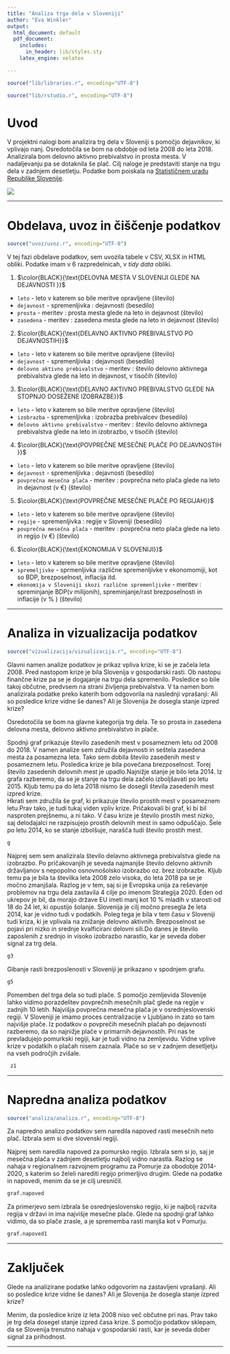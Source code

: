 ```yaml
---
title: "Analiza trga dela v Sloveniji"
author: "Eva Winkler"
output:
  html_document: default
  pdf_document:
    includes:
      in_header: lib/styles.sty
    latex_engine: xelatex

---
```

```r
source("lib/libraries.r", encoding="UTF-8")
```

```r
source("lib/rstudio.r", encoding="UTF-8")
```

# Uvod

V projektni nalogi bom analizira trg dela v Sloveniji s pomočjo dejavnikov, ki vplivajo nanj. Osredotočila se bom na obdobje od leta 2008 do leta 2018. Analizirala bom delovno aktivno prebivalstvo in  prosta mesta. V nadaljevanju pa se dotaknila še plač. Cilj naloge je predstaviti stanje na trgu dela v zadnjem desetletju. Podatke bom poiskala na [Statističnem uradu Republike Slovenije](https://pxweb.stat.si/SiStat). 

![](slike/trgdela.png)

***

# Obdelava, uvoz in čiščenje podatkov

```r
source("uvoz/uvoz.r", encoding="UTF-8")
```

V tej fazi obdelave podatkov, sem uvozila tabele v CSV, XLSX in HTML obliki. Podatke imam v 6 razpredelnicah, v *tidy data* obliki. 

1. $\color{BLACK}{\text{DELOVNA MESTA V SLOVENIJI GLEDE NA DEJAVNOSTI }}$ 

  - `leto` - leto v katerem so bile meritve opravljene (število)
  - `dejavnost` - spremenljivka : dejavnosti (besedilo)
  - `prosta` - meritev : prosta mesta glede na leto in dejavnost  (število)
  - `zasedena` - meritev : zasedena mesta glede na leto in dejavnost  (število)
  
2. $\color{BLACK}{\text{DELAVNO AKTIVNO PREBIVALSTVO PO DEJAVNOSTIH}}$

  - `leto` - leto v katerem so bile meritve opravljene (število)
  - `dejavnost` - spremenljivka : dejavnosti (besedilo)
  - `delovno aktivno prebivalstvo` - meritev : število delovno aktivnega prebivalstva glede na leto in dejavnost, v tisočih (število)
  
3.  $\color{BLACK}{\text{DELAVNO AKTIVNO PREBIVALSTVO GLEDE NA STOPNJO DOSEŽENE IZOBRAZBE}}$

  - `leto` - leto v katerem so bile meritve opravljene (število)
  - `izobrazba` - spremenljivka : izobrazba prebivalcev (besedilo)
  - `delovno aktivno prebivalstvo` - meritev : število delovno aktivnega prebivalstva glede na leto in izobrazbo, v tisočih (število)
  
4. $\color{BLACK}{\text{POVPREČNE MESEČNE PLAČE PO DEJAVNOSTIH }}$

  - `leto` - leto v katerem so bile meritve opravljene (število)
  - `dejavnost` - spremenljivka : dejavnosti (besedilo)
  - `povprečna mesečna plača` - meritev : povprečna neto plača glede na leto in dejavnost (v €) (število)
  
5. $\color{BLACK}{\text{POVPREČNE MESEČNE PLAČE PO REGIJAH}}$ 

 - `leto` - leto v katerem so bile meritve opravljene (število)
  - `regije` - spremenljivka : regije v Sloveniji (besedilo)
  - `povprečna mesečna plača` - meritev : povprečna neto plača glede na leto in regijo  (v €) (število)
  
6. $\color{BLACK}{\text{EKONOMIJA V SLOVENIJI}}$

  - `leto` - leto v katerem so bile meritve opravljene (število)
  - `spremeljivke` - sprmenljivka :različne spremenljivke v ekonomomiji, kot so BDP,  brezposelnost, inflacija itd.
  - `ekonomija v Sloveniji skozi različne spremenljivke` - meritev : spreminjanje BDP(v milijonih), spreminjanje/rast brezposelnosti in inflacije (v % ) (število)
  

***

# Analiza in vizualizacija podatkov

```r
source("vizualizacija/vizualizacija.r", encoding="UTF-8")
```


Glavni namen analize podatkov je prikaz vpliva krize, ki se je začela leta 2008. Pred nastopom krize je bila Slovenija v gospodarski rasti. Ob nastopu finančne krize pa se je dogajanje na trgu dela spremenilo. Posledice so bile takoj občutne, predvsem na strani življenja prebivalstva. V ta namen bom analizirala podatke preko katerih bom odgovorila na naslednji vprašanji: 
Ali so posledice krize vidne še danes?
Ali je Slovenija že dosegla stanje izpred krize?

Osredotočila se bom na glavne kategorija trg dela. Te so prosta in zasedena delovna mesta, delovno aktivno prebivalstvo in plače.


Spodnji graf prikazuje število zasedenih mest v posameznem letu od 2008 do 2018. V namen analize sem združila dejavnosti in seštela zasedena mesta za posamezna leta. Tako sem dobila število zasedenih mest v posameznem letu. Posledica krize je bila povečana brezposelnost. Torej število zasedenih delovnih mest je upadlo.Najnižje stanje je bilo leta 2014. Iz grafa razberemo, da se je stanje na trgu dela začelo izboljšavati po letu 2015. Kljub temu pa do leta 2018 nismo še dosegli števila zasedenih mest izpred krize.  
Hkrati sem združila še graf, ki prikazuje število prostih mest v posameznem letu.Prav tako, je tudi tukaj viden vpliv krize. Pričakovali bi graf, ki bi bil nasproten prejšnemu, a ni tako. V času krize je število prostih mest nizko, saj delodajalci ne razpisujejo prostih delovnih mest in samo odpuščajo. Šele po letu 2014, ko se stanje izbolšuje, narašča tudi število prostih mest.

```r
g
```


Najprej sem sem analizirala število delavno aktivnega prebivalstva glede na izobrazbo. Po pričakovanjih je seveda najmanjše število delovno aktivnih državljanov s nepopolno osnovnošolsko izobrazbo oz. brez izobrazbe. Kljub temu pa je bila ta številka leta 2008 zelo visoka, do leta 2018 pa se je močno zmanjšala. Razlog je v tem, saj si je Evropska unija za reševanje problemov na trgu dela zastavila 4 cilje po imenom Strategija 2020. Eden od ukrepov je bil, da morajo države EU imeti manj kot 10 % mladih v starosti od 18 do 24 let, ki opustijo šolanje. Slovenija je cilj močno presegla že leta 2014, kar je vidno tudi v podatkih. Poleg tega je bila v tem času v Sloveniji tudi kriza, ki je vplivala na znižanje delovno aktivnih. Brezposelnost se pojavi pri nizko in srednje kvalficirani delovni sili.Do danes je število zaposlenih z srednjo in visoko izobrazbo narastlo, kar je seveda dober signal za trg dela. 


```r
g3
```

Gibanje rasti brezposlenosti v Sloveniji je prikazano v spodnjem grafu. 

```r
g5
```


Pomemben del trga dela so tudi plače. S pomočjo zemljevida Slovenije lahko vidimo porazdelitev povprečnih mesečnih plač glede na regije v zadnjih 10 letih. Najvišja povprečna mesečna plača je v osrednjeslovenski regiji. V Sloveniji je imamo proces centralizacije v Ljubljano in zato so tam najvišje plače. Iz podatkov o povprečih mesečnih plačah po dejavnosti razberemo, da so najnižje plače v primarnih dejavnostih. Pri nas te prevladujejo pomurkski regiji, kar je tudi vidno na zemljevidu. Vidne vplive krize v podatkih o plačah nisem zaznala. Plače so se v zadnjem desetljetju na vseh področjih zvišale. 

```r
 z1
```



***

# Napredna analiza podatkov

```r
source("analiza/analiza.r", encoding="UTF-8")
```

Za napredno analizo podatkov sem naredila napoved rasti mesečnih neto plač. Izbrala sem si dve slovenski regiji. 

Najprej sem naredila napoved za pomursko regijo. Izbrala sem si jo, saj je mesečna plača v zadnjem desetletju najbolj vidno narastla. Razlog se nahaja v regionalnem razvojnem programu za Pomurje za obodobje 2014-2020, s katerim so želeli narediti regijo primerljivo drugim. Glede na podatke in napovedi, menim da se je cilj uresničil.

```r
graf.napoved
```

Za primerjevo sem izbrala še osrednjeslovensko regijo, ki je najbolj razvita regija v državi in ima najvišje mesečne plače. Glede na spodnji graf lahko vidimo, da so plače zrasle, a je sprememba rasti manjša kot v Pomurju. 

```r
graf.napoved1
```
***

# Zaključek 

Glede na analizirane podatke lahko odgovorim na zastavljeni vprašanji. 
Ali so posledice krize vidne še danes?
Ali je Slovenija že dosegla stanje izpred krize?

Menim, da posledice krize iz leta 2008 niso več občutne pri nas. Prav tako je trg dela dosegel stanje izpred časa krize. S pomočjo podatkov sklepam, da se Slovenija trenutno nahaja v gospodarski rasti, kar je seveda dober signal za prihodnost. 

***
